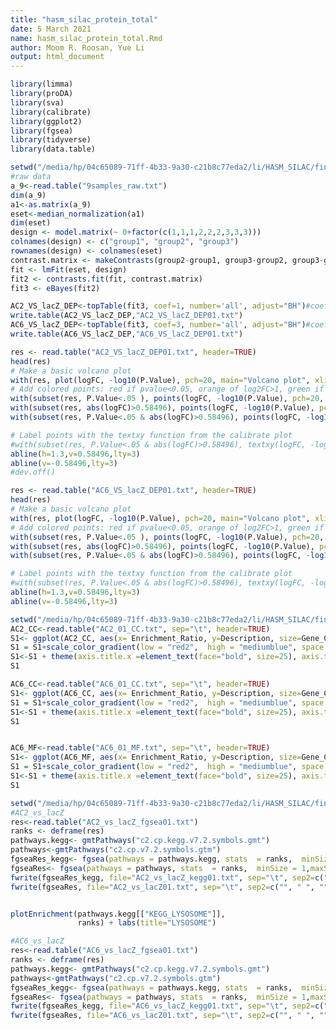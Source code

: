 ```yaml
---
title: "hasm_silac_protein_total"
date: 5 March 2021
name: hasm_silac_protein_total.Rmd
author: Moom R. Roosan, Yue Li
output: html_document
---
```


```r
library(limma)
library(proDA)
library(sva)
library(calibrate)
library(ggplot2)
library(fgsea)
library(tidyverse)
library(data.table)
```

```r
setwd("/media/hp/04c65089-71ff-4b33-9a30-c21b8c77eda2/li/HASM_SILAC/finally/DEP")
#raw data
a_9<-read.table("9samples_raw.txt")
dim(a_9)
a1<-as.matrix(a_9)
eset<-median_normalization(a1)
dim(eset)
design <- model.matrix(~ 0+factor(c(1,1,1,2,2,2,3,3,3)))
colnames(design) <- c("group1", "group2", "group3")
rownames(design) <- colnames(eset)
contrast.matrix <- makeContrasts(group2-group1, group3-group2, group3-group1, levels=design)
fit <- lmFit(eset, design)
fit2 <- contrasts.fit(fit, contrast.matrix)
fit3 <- eBayes(fit2)

AC2_VS_lacZ_DEP<-topTable(fit3, coef=1, number='all', adjust="BH")#coef=1  group2-group1
write.table(AC2_VS_lacZ_DEP,"AC2_VS_lacZ_DEP01.txt")
AC6_VS_lacZ_DEP<-topTable(fit3, coef=3, number='all', adjust="BH")#coef=3  group3-group1
write.table(AC6_VS_lacZ_DEP,"AC6_VS_lacZ_DEP01.txt")

res <- read.table("AC2_VS_lacZ_DEP01.txt", header=TRUE)
head(res)
# Make a basic volcano plot
with(res, plot(logFC, -log10(P.Value), pch=20, main="Volcano plot", xlim=c(-5,7)))
# Add colored points: red if pvalue<0.05, orange of log2FC>1, green if both)
with(subset(res, P.Value<.05 ), points(logFC, -log10(P.Value), pch=20, col="red"))
with(subset(res, abs(logFC)>0.58496), points(logFC, -log10(P.Value), pch=20, col="orange"))
with(subset(res, P.Value<.05 & abs(logFC)>0.58496), points(logFC, -log10(P.Value), pch=20, col="green"))

# Label points with the textxy function from the calibrate plot
#with(subset(res, P.Value<.05 & abs(logFC)>0.58496), textxy(logFC, -log10(P.Value), labs=Gene, cex=.6))
abline(h=1.3,v=0.58496,lty=3)
abline(v=-0.58496,lty=3)
#dev.off()

res <- read.table("AC6_VS_lacZ_DEP01.txt", header=TRUE)
head(res)
# Make a basic volcano plot
with(res, plot(logFC, -log10(P.Value), pch=20, main="Volcano plot", xlim=c(-6,21)))
# Add colored points: red if pvalue<0.05, orange of log2FC>1, green if both)
with(subset(res, P.Value<.05 ), points(logFC, -log10(P.Value), pch=20, col="red"))
with(subset(res, abs(logFC)>0.58496), points(logFC, -log10(P.Value), pch=20, col="orange"))
with(subset(res, P.Value<.05 & abs(logFC)>0.58496), points(logFC, -log10(P.Value), pch=20, col="green"))

# Label points with the textxy function from the calibrate plot
#with(subset(res, P.Value<.05 & abs(logFC)>0.58496), textxy(logFC, -log10(P.Value), labs=Gene, cex=.6))
abline(h=1.3,v=0.58496,lty=3)
abline(v=-0.58496,lty=3)

setwd("/media/hp/04c65089-71ff-4b33-9a30-c21b8c77eda2/li/HASM_SILAC/finally/david/AC2_AC6_finally")
AC2_CC<-read.table("AC2_01_CC.txt", sep="\t", header=TRUE)
S1<- ggplot(AC2_CC, aes(x= Enrichment_Ratio, y=Description, size=Gene_Count, color=P_Value, group=Enrichment_Ratio)) + geom_point(alpha = 25) + theme(axis.text.x = element_text(face="bold",size=20), axis.text.y = element_text(face="bold",size=20))
S1 = S1+scale_color_gradient(low = "red2",  high = "mediumblue", space = "Lab")
S1<-S1 + theme(axis.title.x =element_text(face="bold", size=25), axis.title.y=element_text(face="bold",size=25))
S1

AC6_CC<-read.table("AC6_01_CC.txt", sep="\t", header=TRUE)
S1<- ggplot(AC6_CC, aes(x= Enrichment_Ratio, y=Description, size=Gene_Count, color=P_Value, group=Enrichment_Ratio)) + geom_point(alpha = 25) + theme(axis.text.x = element_text(face="bold",size=20), axis.text.y = element_text(face="bold",size=20))
S1 = S1+scale_color_gradient(low = "red2",  high = "mediumblue", space = "Lab")
S1<-S1 + theme(axis.title.x =element_text(face="bold", size=25), axis.title.y=element_text(face="bold",size=25))
S1


AC6_MF<-read.table("AC6_01_MF.txt", sep="\t", header=TRUE)
S1<- ggplot(AC6_MF, aes(x= Enrichment_Ratio, y=Description, size=Gene_Count, color=P_Value, group=Enrichment_Ratio)) + geom_point(alpha = 25) + theme(axis.text.x = element_text(face="bold",size=20), axis.text.y = element_text(face="bold",size=20))
S1 = S1+scale_color_gradient(low = "red2",  high = "mediumblue", space = "Lab")
S1<-S1 + theme(axis.title.x =element_text(face="bold", size=25), axis.title.y=element_text(face="bold",size=25))
S1

setwd("/media/hp/04c65089-71ff-4b33-9a30-c21b8c77eda2/li/HASM_SILAC/finally/fgsea")
#AC2_vs_lacZ
res<-read.table("AC2_vs_lacZ_fgsea01.txt")
ranks <- deframe(res)
pathways.kegg<- gmtPathways("c2.cp.kegg.v7.2.symbols.gmt")
pathways<-gmtPathways("c2.cp.v7.2.symbols.gtm")
fgseaRes_kegg<- fgsea(pathways = pathways.kegg, stats  = ranks,  minSize = 1,maxSize  = Inf)
fgseaRes<- fgsea(pathways = pathways, stats  = ranks,  minSize = 1,maxSize  = Inf)
fwrite(fgseaRes_kegg, file="AC2_vs_lacZ_kegg01.txt", sep="\t", sep2=c("", " ", ""))
fwrite(fgseaRes, file="AC2_vs_lacZ01.txt", sep="\t", sep2=c("", " ", ""))


plotEnrichment(pathways.kegg[["KEGG_LYSOSOME"]],
               ranks) + labs(title="LYSOSOME")

#AC6_vs_lacZ
res<-read.table("AC6_vs_lacZ_fgsea01.txt")
ranks <- deframe(res)
pathways.kegg<- gmtPathways("c2.cp.kegg.v7.2.symbols.gmt")
pathways<-gmtPathways("c2.cp.v7.2.symbols.gtm")
fgseaRes_kegg<- fgsea(pathways = pathways.kegg, stats  = ranks,  minSize = 1,maxSize  = Inf)
fgseaRes<- fgsea(pathways = pathways, stats  = ranks,  minSize = 1,maxSize  = Inf)
fwrite(fgseaRes_kegg, file="AC6_vs_lacZ_kegg01.txt", sep="\t", sep2=c("", " ", ""))
fwrite(fgseaRes, file="AC6_vs_lacZ01.txt", sep="\t", sep2=c("", " ", ""))


```